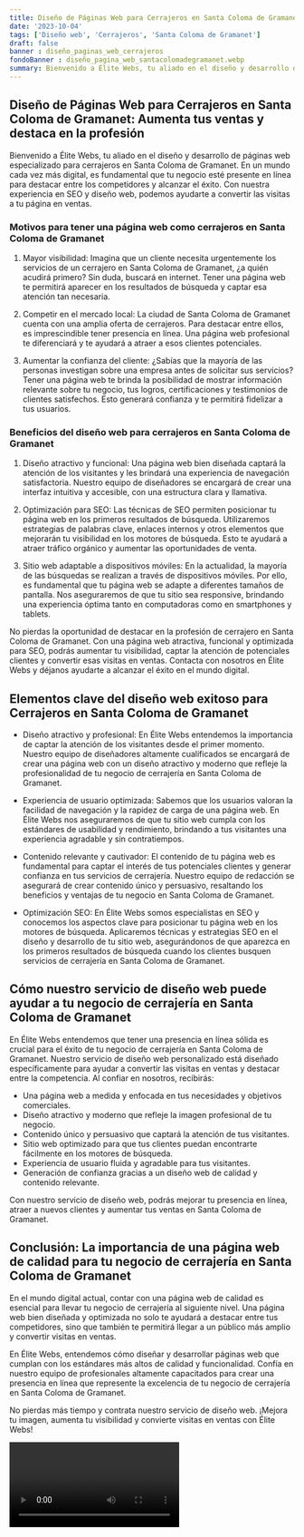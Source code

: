 ```yaml
---
title: Diseño de Páginas Web para Cerrajeros en Santa Coloma de Gramanet
date: '2023-10-04'
tags: ['Diseño web', 'Cerrajeros', 'Santa Coloma de Gramanet']
draft: false
banner : diseño_paginas_web_cerrajeros
fondoBanner : diseño_pagina_web_santacolomadegramanet.webp
summary: Bienvenido a Élite Webs, tu aliado en el diseño y desarrollo de páginas web especializado para cerrajeros en Santa Coloma de Gramanet. En un mundo cada vez más digital, es fundamental que tu negocio esté presente en línea para destacar entre los competidores y alcanzar el éxito. Con nuestra experiencia en SEO y diseño web, podemos ayudarte a convertir las visitas a tu página en ventas.
---
```


## Diseño de Páginas Web para Cerrajeros en Santa Coloma de Gramanet: Aumenta tus ventas y destaca en la profesión

Bienvenido a Élite Webs, tu aliado en el diseño y desarrollo de páginas web especializado para cerrajeros en Santa Coloma de Gramanet. En un mundo cada vez más digital, es fundamental que tu negocio esté presente en línea para destacar entre los competidores y alcanzar el éxito. Con nuestra experiencia en SEO y diseño web, podemos ayudarte a convertir las visitas a tu página en ventas.

### Motivos para tener una página web como cerrajeros en Santa Coloma de Gramanet

1. Mayor visibilidad: Imagina que un cliente necesita urgentemente los servicios de un cerrajero en Santa Coloma de Gramanet, ¿a quién acudirá primero? Sin duda, buscará en internet. Tener una página web te permitirá aparecer en los resultados de búsqueda y captar esa atención tan necesaria.

2. Competir en el mercado local: La ciudad de Santa Coloma de Gramanet cuenta con una amplia oferta de cerrajeros. Para destacar entre ellos, es imprescindible tener presencia en línea. Una página web profesional te diferenciará y te ayudará a atraer a esos clientes potenciales.

3. Aumentar la confianza del cliente: ¿Sabías que la mayoría de las personas investigan sobre una empresa antes de solicitar sus servicios? Tener una página web te brinda la posibilidad de mostrar información relevante sobre tu negocio, tus logros, certificaciones y testimonios de clientes satisfechos. Esto generará confianza y te permitirá fidelizar a tus usuarios.

### Beneficios del diseño web para cerrajeros en Santa Coloma de Gramanet

1. Diseño atractivo y funcional: Una página web bien diseñada captará la atención de los visitantes y les brindará una experiencia de navegación satisfactoria. Nuestro equipo de diseñadores se encargará de crear una interfaz intuitiva y accesible, con una estructura clara y llamativa.

2. Optimización para SEO: Las técnicas de SEO permiten posicionar tu página web en los primeros resultados de búsqueda. Utilizaremos estrategias de palabras clave, enlaces internos y otros elementos que mejorarán tu visibilidad en los motores de búsqueda. Esto te ayudará a atraer tráfico orgánico y aumentar las oportunidades de venta.

3. Sitio web adaptable a dispositivos móviles: En la actualidad, la mayoría de las búsquedas se realizan a través de dispositivos móviles. Por ello, es fundamental que tu página web se adapte a diferentes tamaños de pantalla. Nos aseguraremos de que tu sitio sea responsive, brindando una experiencia óptima tanto en computadoras como en smartphones y tablets.

No pierdas la oportunidad de destacar en la profesión de cerrajero en Santa Coloma de Gramanet. Con una página web atractiva, funcional y optimizada para SEO, podrás aumentar tu visibilidad, captar la atención de potenciales clientes y convertir esas visitas en ventas. Contacta con nosotros en Élite Webs y déjanos ayudarte a alcanzar el éxito en el mundo digital.

<GifSeo />

<Cta />

## Elementos clave del diseño web exitoso para Cerrajeros en Santa Coloma de Gramanet

- Diseño atractivo y profesional: En Élite Webs entendemos la importancia de captar la atención de los visitantes desde el primer momento. Nuestro equipo de diseñadores altamente cualificados se encargará de crear una página web con un diseño atractivo y moderno que refleje la profesionalidad de tu negocio de cerrajería en Santa Coloma de Gramanet.

- Experiencia de usuario optimizada: Sabemos que los usuarios valoran la facilidad de navegación y la rapidez de carga de una página web. En Élite Webs nos aseguraremos de que tu sitio web cumpla con los estándares de usabilidad y rendimiento, brindando a tus visitantes una experiencia agradable y sin contratiempos.

- Contenido relevante y cautivador: El contenido de tu página web es fundamental para captar el interés de tus potenciales clientes y generar confianza en tus servicios de cerrajería. Nuestro equipo de redacción se asegurará de crear contenido único y persuasivo, resaltando los beneficios y ventajas de tu negocio en Santa Coloma de Gramanet.

- Optimización SEO: En Élite Webs somos especialistas en SEO y conocemos los aspectos clave para posicionar tu página web en los motores de búsqueda. Aplicaremos técnicas y estrategias SEO en el diseño y desarrollo de tu sitio web, asegurándonos de que aparezca en los primeros resultados de búsqueda cuando los clientes busquen servicios de cerrajería en Santa Coloma de Gramanet.

## Cómo nuestro servicio de diseño web puede ayudar a tu negocio de cerrajería en Santa Coloma de Gramanet

En Élite Webs entendemos que tener una presencia en línea sólida es crucial para el éxito de tu negocio de cerrajería en Santa Coloma de Gramanet. Nuestro servicio de diseño web personalizado está diseñado específicamente para ayudar a convertir las visitas en ventas y destacar entre la competencia. Al confiar en nosotros, recibirás:

- Una página web a medida y enfocada en tus necesidades y objetivos comerciales.
- Diseño atractivo y moderno que refleje la imagen profesional de tu negocio.
- Contenido único y persuasivo que captará la atención de tus visitantes.
- Sitio web optimizado para que tus clientes puedan encontrarte fácilmente en los motores de búsqueda.
- Experiencia de usuario fluida y agradable para tus visitantes.
- Generación de confianza gracias a un diseño web de calidad y contenido relevante.

Con nuestro servicio de diseño web, podrás mejorar tu presencia en línea, atraer a nuevos clientes y aumentar tus ventas en Santa Coloma de Gramanet.

## Conclusión: La importancia de una página web de calidad para tu negocio de cerrajería en Santa Coloma de Gramanet

En el mundo digital actual, contar con una página web de calidad es esencial para llevar tu negocio de cerrajería al siguiente nivel. Una página web bien diseñada y optimizada no solo te ayudará a destacar entre tus competidores, sino que también te permitirá llegar a un público más amplio y convertir visitas en ventas.

En Élite Webs, entendemos cómo diseñar y desarrollar páginas web que cumplan con los estándares más altos de calidad y funcionalidad. Confía en nuestro equipo de profesionales altamente capacitados para crear una presencia en línea que represente la excelencia de tu negocio de cerrajería en Santa Coloma de Gramanet.

No pierdas más tiempo y contrata nuestro servicio de diseño web. ¡Mejora tu imagen, aumenta tu visibilidad y convierte visitas en ventas con Élite Webs!

<Video />

<CtaBot job='Cerrajeros' city='Santa Coloma de Gramanet'/>

<Gmaps query='Santa Coloma de Gramanet+españa+maps' />